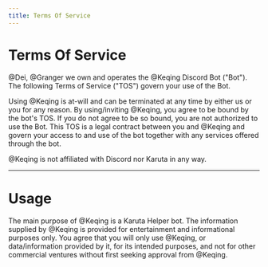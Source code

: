 ```yaml
---
title: Terms Of Service
---
```


# Terms Of Service

<span class="mention">@Dei</span>, <span class="mention">@Granger</span> we own and operates the <span class="mention">@Keqing</span> Discord Bot ("Bot"). The following Terms of Service ("TOS") govern your use of the Bot.

Using <span class="mention">@Keqing</span> is at-will and can be terminated at any time by either us or you for any reason. By using/inviting <span class="mention">@Keqing</span>, you agree to be bound by the bot's TOS. If you do not agree to be so bound, you are not authorized to use the Bot. This TOS is a legal contract between you and <span class="mention">@Keqing</span> and govern your access to and use of the bot together with any services offered through the bot.

<span class="mention">@Keqing</span> is not affiliated with Discord nor Karuta in any way.

---- 

# Usage

The main purpose of <span class="mention">@Keqing</span> is a Karuta Helper bot.
The information supplied by <span class="mention">@Keqing</span> is provided for entertainment and informational purposes only. You agree that you will only use <span class="mention">@Keqing</span>, or data/information provided by it, for its intended purposes, and not for other commercial ventures without first seeking approval from <span class="mention">@Keqing</span>.